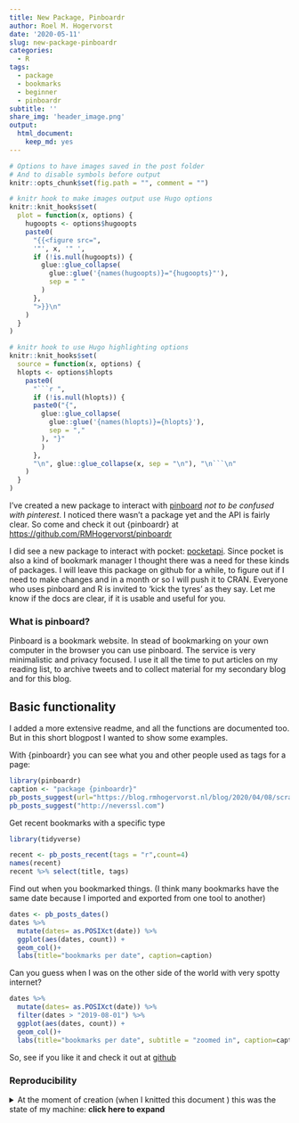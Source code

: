 ```yaml
---
title: New Package, Pinboardr
author: Roel M. Hogervorst
date: '2020-05-11'
slug: new-package-pinboardr
categories:
  - R
tags:
  - package
  - bookmarks
  - beginner
  - pinboardr
subtitle: ''
share_img: 'header_image.png'
output:
  html_document:
    keep_md: yes
---
```


<!-- useful settings for rmarkdown-->

```r
# Options to have images saved in the post folder
# And to disable symbols before output
knitr::opts_chunk$set(fig.path = "", comment = "")

# knitr hook to make images output use Hugo options
knitr::knit_hooks$set(
  plot = function(x, options) {
    hugoopts <- options$hugoopts
    paste0(
      "{{<figure src=",
      '"', x, '" ',
      if (!is.null(hugoopts)) {
        glue::glue_collapse(
          glue::glue('{names(hugoopts)}="{hugoopts}"'),
          sep = " "
        )
      },
      ">}}\n"
    )
  }
)

# knitr hook to use Hugo highlighting options
knitr::knit_hooks$set(
  source = function(x, options) {
  hlopts <- options$hlopts
    paste0(
      "```r ",
      if (!is.null(hlopts)) {
      paste0("{",
        glue::glue_collapse(
          glue::glue('{names(hlopts)}={hlopts}'),
          sep = ","
        ), "}"
        )
      },
      "\n", glue::glue_collapse(x, sep = "\n"), "\n```\n"
    )
  }
)
```

<!-- content  -->

I've created a new package to interact with [pinboard](https://pinboard.in) *not to be confused with pinterest*. I noticed there wasn't a package yet and the API is fairly clear. 
So come and check it out {pinboardr} at <https://github.com/RMHogervorst/pinboardr>

I did see a new package to interact with pocket: [pocketapi](https://github.com/CorrelAid/pocketapi).
Since pocket is also a kind of bookmark manager I thought there was a need for these kinds of
packages. I will leave this package on github for a while, to figure out if I need to
make changes and in a month or so I will push it to CRAN. Everyone who uses pinboard and R is
invited to 'kick the tyres' as they say. Let me know if the docs are clear, if it is usable
and useful for you.

### What is pinboard? 
Pinboard is a bookmark website. In stead of bookmarking on your own computer in the browser you
can use pinboard. The service is very minimalistic and privacy focused. I use it all the time
to put articles on my reading list, to archive tweets and to collect material for my secondary blog
and for this blog.

## Basic functionality
I added a more extensive readme, and all the functions are documented too. But in this
short blogpost I wanted to show some examples.

With {pinboardr} you can see what you and other people used as tags for a page:

```r
library(pinboardr)
caption <- "package {pinboardr}"
pb_posts_suggest(url="https://blog.rmhogervorst.nl/blog/2020/04/08/scraping-gdpr-fines/")
pb_posts_suggest("http://neverssl.com")
```


Get recent bookmarks with a specific type

```r
library(tidyverse)
```

```r
recent <- pb_posts_recent(tags = "r",count=4)
names(recent)
recent %>% select(title, tags)
```

Find out when you bookmarked things. 
(I think many bookmarks have the same date because I imported and exported from one tool to another)

```r
dates <- pb_posts_dates()
dates %>% 
  mutate(dates= as.POSIXct(date)) %>% 
  ggplot(aes(dates, count)) +
  geom_col()+
  labs(title="bookmarks per date", caption=caption)
```

Can you guess when I was on the other side of the world with very spotty internet?


```r
dates %>% 
  mutate(dates= as.POSIXct(date)) %>% 
  filter(dates > "2019-08-01") %>% 
  ggplot(aes(dates, count)) +
  geom_col()+
  labs(title="bookmarks per date", subtitle = "zoomed in", caption=caption)
```

So, see if you like it and check it out at [github](https://github.com/RMHogervorst/pinboardr)

### Reproducibility
<details>
<summary> At the moment of creation (when I knitted this document ) this was the state of my machine: **click here to expand** </summary>

```r
sessioninfo::session_info()
```

</details>


